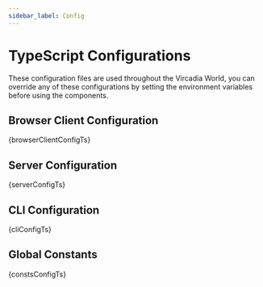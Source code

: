 ```yaml
---
sidebar_label: Config
---
```




# TypeScript Configurations

These configuration files are used throughout the Vircadia World, you can override any of these configurations by setting the environment variables before using the components.

## Browser Client Configuration

<CodeBlock language="typescript" title="vircadia.browser.client.config.ts">
  {browserClientConfigTs}
</CodeBlock>

## Server Configuration

<CodeBlock language="typescript" title="vircadia.server.config.ts">
  {serverConfigTs}
</CodeBlock>

## CLI Configuration

<CodeBlock language="typescript" title="vircadia.cli.config.ts">
  {cliConfigTs}
</CodeBlock>

## Global Constants

<CodeBlock language="typescript" title="vircadia.consts.config.ts">
  {constsConfigTs}
</CodeBlock>

